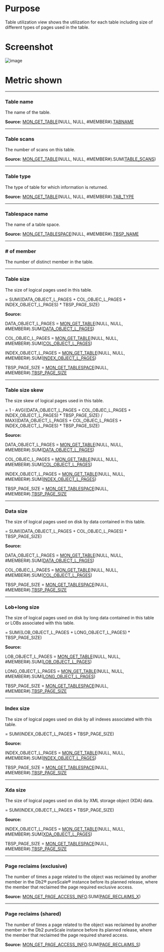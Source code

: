 # Purpose

Table utilization view shows the utilization for each table including size of different types of pages used in the table.

# Screenshot
![image](./images/table_utilization.png)


# Metric shown



<hr />

### Table name

The name of the table.

**Source:** [MON_GET_TABLE](https://www.ibm.com/docs/en/db2/11.5?topic=functions-mon-get-table-get-table-metrics)(NULL, NULL, #MEMBER#).[TABNAME](https://www.ibm.com/docs/en/db2/11.5?topic=reference-t#r0001310)


<hr />

### Table scans

The number of scans on this table.

**Source:** [MON_GET_TABLE](https://www.ibm.com/docs/en/db2/11.5?topic=functions-mon-get-table-get-table-metrics)(NULL, NULL, #MEMBER#).SUM([TABLE_SCANS](https://www.ibm.com/docs/en/db2/11.5?topic=reference-t#r0054222))


<hr />

### Table type

The type of table for which information is returned.

**Source:** [MON_GET_TABLE](https://www.ibm.com/docs/en/db2/11.5?topic=functions-mon-get-table-get-table-metrics)(NULL, NULL, #MEMBER#).[TAB_TYPE](https://www.ibm.com/docs/en/db2/11.5?topic=reference-t#r0001309)


<hr />

### Tablespace name

The name of a table space.

**Source:** [MON_GET_TABLESPACE](https://www.ibm.com/docs/en/db2oc?topic=functions-mon-get-tablespace-get-table-space-metrics)(NULL, #MEMBER#).[TBSP_NAME](https://www.ibm.com/docs/en/db2oc?topic=reference-t#r0001295)


<hr />

### # of member

The number of distinct member in the table.


<hr />

### Table size

The size of logical pages used in this table.

= SUM((DATA_OBJECT_L_PAGES  + COL_OBJEC_L_PAGES + INDEX_OBJECT_L_PAGES) * TBSP_PAGE_SIZE)

**Source:**

DATA_OBJECT_L_PAGES = [MON_GET_TABLE](https://www.ibm.com/docs/en/db2/11.5?topic=functions-mon-get-table-get-table-metrics)(NULL, NULL, #MEMBER#).SUM([DATA_OBJECT_L_PAGES](https://www.ibm.com/docs/en/db2/11.5?topic=reference-d#r0059958))


COL_OBJEC_L_PAGES = [MON_GET_TABLE](https://www.ibm.com/docs/en/db2/11.5?topic=functions-mon-get-table-get-table-metrics)(NULL, NULL, #MEMBER#).SUM([COL_OBJECT_L_PAGES](https://www.ibm.com/docs/en/db2/11.5?topic=reference-c#r0060831))

INDEX_OBJECT_L_PAGES = [MON_GET_TABLE](https://www.ibm.com/docs/en/db2/11.5?topic=functions-mon-get-table-get-table-metrics)(NULL, NULL, #MEMBER#).SUM([INDEX_OBJECT_L_PAGES](https://www.ibm.com/docs/en/db2/11.5?topic=reference-i#r0059961))

TBSP_PAGE_SIZE = [MON_GET_TABLESPACE](https://www.ibm.com/docs/en/db2oc?topic=functions-mon-get-tablespace-get-table-space-metrics)(NULL, #MEMBER#).[TBSP_PAGE_SIZE](https://www.ibm.com/docs/en/db2oc?topic=reference-t#r0007534)




<hr />

### Table size skew 

The size skew of logical pages used in this table.

= 1 - AVG((DATA_OBJECT_L_PAGES  + COL_OBJEC_L_PAGES + INDEX_OBJECT_L_PAGES) * TBSP_PAGE_SIZE) / MAX((DATA_OBJECT_L_PAGES  + COL_OBJEC_L_PAGES + INDEX_OBJECT_L_PAGES) * TBSP_PAGE_SIZE)


**Source:**

DATA_OBJECT_L_PAGES = [MON_GET_TABLE](https://www.ibm.com/docs/en/db2/11.5?topic=functions-mon-get-table-get-table-metrics)(NULL, NULL, #MEMBER#).SUM([DATA_OBJECT_L_PAGES](https://www.ibm.com/docs/en/db2/11.5?topic=reference-d#r0059958))


COL_OBJEC_L_PAGES = [MON_GET_TABLE](https://www.ibm.com/docs/en/db2/11.5?topic=functions-mon-get-table-get-table-metrics)(NULL, NULL, #MEMBER#).SUM([COL_OBJECT_L_PAGES](https://www.ibm.com/docs/en/db2/11.5?topic=reference-c#r0060831))

INDEX_OBJECT_L_PAGES = [MON_GET_TABLE](https://www.ibm.com/docs/en/db2/11.5?topic=functions-mon-get-table-get-table-metrics)(NULL, NULL, #MEMBER#).SUM([INDEX_OBJECT_L_PAGES](https://www.ibm.com/docs/en/db2/11.5?topic=reference-i#r0059961))

TBSP_PAGE_SIZE = [MON_GET_TABLESPACE](https://www.ibm.com/docs/en/db2oc?topic=functions-mon-get-tablespace-get-table-space-metrics)(NULL, #MEMBER#).[TBSP_PAGE_SIZE](https://www.ibm.com/docs/en/db2oc?topic=reference-t#r0007534)



<hr />

### Data size

The size of logical pages used on disk by data contained in this table.

=  SUM((DATA_OBJECT_L_PAGES  + COL_OBJEC_L_PAGES) * TBSP_PAGE_SIZE)

**Source:**

DATA_OBJECT_L_PAGES = [MON_GET_TABLE](https://www.ibm.com/docs/en/db2/11.5?topic=functions-mon-get-table-get-table-metrics)(NULL, NULL, #MEMBER#).SUM([DATA_OBJECT_L_PAGES](https://www.ibm.com/docs/en/db2/11.5?topic=reference-d#r0059958))


COL_OBJEC_L_PAGES = [MON_GET_TABLE](https://www.ibm.com/docs/en/db2/11.5?topic=functions-mon-get-table-get-table-metrics)(NULL, NULL, #MEMBER#).SUM([COL_OBJECT_L_PAGES](https://www.ibm.com/docs/en/db2/11.5?topic=reference-c#r0060831))


TBSP_PAGE_SIZE = [MON_GET_TABLESPACE](https://www.ibm.com/docs/en/db2oc?topic=functions-mon-get-tablespace-get-table-space-metrics)(NULL, #MEMBER#).[TBSP_PAGE_SIZE](https://www.ibm.com/docs/en/db2oc?topic=reference-t#r0007534)



<hr />

### Lob+long size

The size of logical pages used on disk by long data contained in this table or LOBs associated with this table.

= SUM((LOB_OBJECT_L_PAGES + LONG_OBJECT_L_PAGES) * TBSP_PAGE_SIZE)

**Source:**

LOB_OBJECT_L_PAGES = [MON_GET_TABLE](https://www.ibm.com/docs/en/db2/11.5?topic=functions-mon-get-table-get-table-metrics)(NULL, NULL, #MEMBER#).SUM([LOB_OBJECT_L_PAGES](https://www.ibm.com/docs/en/db2/11.5?topic=reference-l#r0059959))


LONG_OBJECT_L_PAGES = [MON_GET_TABLE](https://www.ibm.com/docs/en/db2/11.5?topic=functions-mon-get-table-get-table-metrics)(NULL, NULL, #MEMBER#).SUM([LONG_OBJECT_L_PAGES](https://www.ibm.com/docs/en/db2/11.5?topic=reference-l#r0059960))


TBSP_PAGE_SIZE = [MON_GET_TABLESPACE](https://www.ibm.com/docs/en/db2oc?topic=functions-mon-get-tablespace-get-table-space-metrics)(NULL, #MEMBER#).[TBSP_PAGE_SIZE](https://www.ibm.com/docs/en/db2oc?topic=reference-t#r0007534)



<hr />

### Index size

The size of logical pages used on disk by all indexes associated with this table. 

= SUM(INDEX_OBJECT_L_PAGES * TBSP_PAGE_SIZE)

**Source:**

INDEX_OBJECT_L_PAGES = [MON_GET_TABLE](https://www.ibm.com/docs/en/db2/11.5?topic=functions-mon-get-table-get-table-metrics)(NULL, NULL, #MEMBER#).SUM([INDEX_OBJECT_L_PAGES](https://www.ibm.com/docs/en/db2/11.5?topic=reference-i#r0059961))

TBSP_PAGE_SIZE = [MON_GET_TABLESPACE](https://www.ibm.com/docs/en/db2oc?topic=functions-mon-get-tablespace-get-table-space-metrics)(NULL, #MEMBER#).[TBSP_PAGE_SIZE](https://www.ibm.com/docs/en/db2oc?topic=reference-t#r0007534)


<hr />

### Xda size

The size of logical pages used on disk by XML storage object (XDA) data.

= SUM(INDEX_OBJECT_L_PAGES * TBSP_PAGE_SIZE)

**Source:**

INDEX_OBJECT_L_PAGES = [MON_GET_TABLE](https://www.ibm.com/docs/en/db2/11.5?topic=functions-mon-get-table-get-table-metrics)(NULL, NULL, #MEMBER#).SUM([XDA_OBJECT_L_PAGES](https://www.ibm.com/docs/en/db2/11.5?topic=reference-x#r0059962))

TBSP_PAGE_SIZE = [MON_GET_TABLESPACE](https://www.ibm.com/docs/en/db2oc?topic=functions-mon-get-tablespace-get-table-space-metrics)(NULL, #MEMBER#).[TBSP_PAGE_SIZE](https://www.ibm.com/docs/en/db2oc?topic=reference-t#r0007534)



<hr />

### Page reclaims (exclusive)

The number of times a page related to the object was reclaimed by another member in the Db2® pureScale® instance before its planned release, where the member that reclaimed the page required exclusive access.

**Source:** [MON_GET_PAGE_ACCESS_INFO](https://www.ibm.com/docs/en/db2/11.5?topic=mpf-mon-get-page-access-info-get-bufferpool-page-waiting-information).SUM([PAGE_RECLAIMS_X](https://www.ibm.com/docs/en/db2/11.5?topic=reference-p#r0056223))


<hr />

### Page reclaims (shared)

The number of times a page related to the object was reclaimed by another member in the Db2 pureScale instance before its planned release, where the member that reclaimed the page required shared access.

**Source:** [MON_GET_PAGE_ACCESS_INFO](https://www.ibm.com/docs/en/db2/11.5?topic=mpf-mon-get-page-access-info-get-bufferpool-page-waiting-information).SUM([PAGE_RECLAIMS_S](https://www.ibm.com/docs/en/db2/11.5?topic=reference-p#r0056224))

